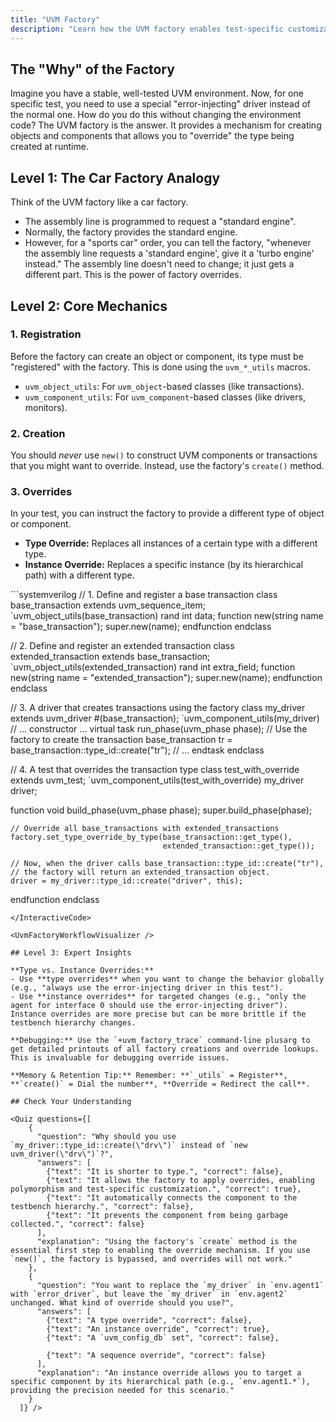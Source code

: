 ```yaml
---
title: "UVM Factory"
description: "Learn how the UVM factory enables test-specific customization and replacement of components and objects without modifying the original testbench code."
---
```



## The "Why" of the Factory

Imagine you have a stable, well-tested UVM environment. Now, for one specific test, you need to use a special "error-injecting" driver instead of the normal one. How do you do this without changing the environment code? The UVM factory is the answer. It provides a mechanism for creating objects and components that allows you to "override" the type being created at runtime.

## Level 1: The Car Factory Analogy

Think of the UVM factory like a car factory.
- The assembly line is programmed to request a "standard engine".
- Normally, the factory provides the standard engine.
- However, for a "sports car" order, you can tell the factory, "whenever the assembly line requests a 'standard engine', give it a 'turbo engine' instead."
The assembly line doesn't need to change; it just gets a different part. This is the power of factory overrides.

## Level 2: Core Mechanics

### 1. Registration

Before the factory can create an object or component, its type must be "registered" with the factory. This is done using the `uvm_*_utils` macros.

- `uvm_object_utils`: For `uvm_object`-based classes (like transactions).
- `uvm_component_utils`: For `uvm_component`-based classes (like drivers, monitors).

### 2. Creation

You should *never* use `new()` to construct UVM components or transactions that you might want to override. Instead, use the factory's `create()` method.

### 3. Overrides

In your test, you can instruct the factory to provide a different type of object or component.

- **Type Override:** Replaces all instances of a certain type with a different type.
- **Instance Override:** Replaces a specific instance (by its hierarchical path) with a different type.

<InteractiveCode>
```systemverilog
// 1. Define and register a base transaction
class base_transaction extends uvm_sequence_item;
  `uvm_object_utils(base_transaction)
  rand int data;
  function new(string name = "base_transaction"); super.new(name); endfunction
endclass

// 2. Define and register an extended transaction
class extended_transaction extends base_transaction;
  `uvm_object_utils(extended_transaction)
  rand int extra_field;
  function new(string name = "extended_transaction"); super.new(name); endfunction
endclass

// 3. A driver that creates transactions using the factory
class my_driver extends uvm_driver #(base_transaction);
  `uvm_component_utils(my_driver)
  // ... constructor ...
  virtual task run_phase(uvm_phase phase);
    // Use the factory to create the transaction
    base_transaction tr = base_transaction::type_id::create("tr");
    // ...
  endtask
endclass

// 4. A test that overrides the transaction type
class test_with_override extends uvm_test;
  `uvm_component_utils(test_with_override)
  my_driver driver;

  function void build_phase(uvm_phase phase);
    super.build_phase(phase);

    // Override all base_transactions with extended_transactions
    factory.set_type_override_by_type(base_transaction::get_type(),
                                      extended_transaction::get_type());

    // Now, when the driver calls base_transaction::type_id::create("tr"),
    // the factory will return an extended_transaction object.
    driver = my_driver::type_id::create("driver", this);
  endfunction
endclass
```
</InteractiveCode>

<UvmFactoryWorkflowVisualizer />

## Level 3: Expert Insights

**Type vs. Instance Overrides:**
- Use **type overrides** when you want to change the behavior globally (e.g., "always use the error-injecting driver in this test").
- Use **instance overrides** for targeted changes (e.g., "only the agent for interface 0 should use the error-injecting driver"). Instance overrides are more precise but can be more brittle if the testbench hierarchy changes.

**Debugging:** Use the `+uvm_factory_trace` command-line plusarg to get detailed printouts of all factory creations and override lookups. This is invaluable for debugging override issues.

**Memory & Retention Tip:** Remember: **`_utils` = Register**, **`create()` = Dial the number**, **Override = Redirect the call**.

## Check Your Understanding

<Quiz questions={[
    {
      "question": "Why should you use `my_driver::type_id::create(\"drv\")` instead of `new uvm_driver(\"drv\")`?",
      "answers": [
        {"text": "It is shorter to type.", "correct": false},
        {"text": "It allows the factory to apply overrides, enabling polymorphism and test-specific customization.", "correct": true},
        {"text": "It automatically connects the component to the testbench hierarchy.", "correct": false},
        {"text": "It prevents the component from being garbage collected.", "correct": false}
      ],
      "explanation": "Using the factory's `create` method is the essential first step to enabling the override mechanism. If you use `new()`, the factory is bypassed, and overrides will not work."
    },
    {
      "question": "You want to replace the `my_driver` in `env.agent1` with `error_driver`, but leave the `my_driver` in `env.agent2` unchanged. What kind of override should you use?",
      "answers": [
        {"text": "A type override", "correct": false},
        {"text": "An instance override", "correct": true},
        {"text": "A `uvm_config_db` set", "correct": false},

        {"text": "A sequence override", "correct": false}
      ],
      "explanation": "An instance override allows you to target a specific component by its hierarchical path (e.g., `env.agent1.*`), providing the precision needed for this scenario."
    }
  ]} />
